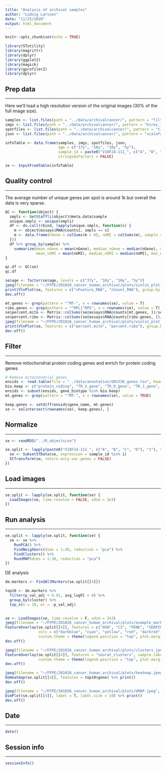 ```yaml
---
title: "Analysis of archival samples"
author: "Ludvig Larsson"
date: "11/25/2020"
output: html_document
---
```


```r
knitr::opts_chunk$set(echo = TRUE)
```

```r

library(STutility)
library(magrittr)
library(dplyr)
library(ggplot2)
library(magick)
library(gprofiler2)
library(dplyr)

```


## Prep data
***

Here we'll load a high resolution version of the original images (30% of the full image size).

```r

samples <- list.files(path = "../data/archivalcancer/", pattern = "filtered_feature", recursive = TRUE, full.names = TRUE)
imgs <- list.files(path = "../data/archivalcancer/", pattern = "hires_image", recursive = TRUE, full.names = TRUE)
spotfiles <- list.files(path = "../data/archivalcancer/", pattern = "tissue_positions", recursive = TRUE, full.names = TRUE)
json <- list.files(path = "../data/archivalcancer/", pattern = "scalefactors", recursive = TRUE, full.names = TRUE)

infoTable <- data.frame(samples, imgs, spotfiles, json, 
                        age = c("37y", "18y", "10y", "5y"),
                        sample_id = paste0("V10F24-111_", c("A", "B", "C", "D"), "1"),
                        stringsAsFactors = FALSE)

se <- InputFromTable(infoTable)

```

## Quality control
***

The average number of unique genes per spot is around 1k but overall the data is very sparse.

```r

QC <- function(object) {
  smpls <- GetStaffli(object)@meta.data$sample
  unique.smpls <- unique(smpls)
  df <- do.call(rbind, lapply(unique.smpls, function(s) {
    m <- object@assays$RNA@counts[, smpls == s]
    m <- data.frame(nGene = colSums(m > 0), nUMI = colSums(m), sample = s, stringsAsFactors = FALSE)
  }))
  df %>% group_by(sample) %>%
    summarize(mean_nGene = mean(nGene), median_nGene = median(nGene), max_nGene = max(nGene), min_nGene = min(nGene), 
              mean_nUMI = mean(nUMI), median_nUMI = median(nUMI), max_nUMI = max(nUMI), min_nUMI = min(nUMI))
}

qc.df <- QC(se)
qc.df

```

```r

se$age <- factor(se$age, levels = c("37y", "18y", "10y", "5y"))
jpeg(filename = "~/FFPE/201026_cancer_human_archival/plots/violin_plot_qc.jpeg", width = 2000, height = 1000, res = 150)
print(VlnPlot(se, features = c("nFeature_RNA", "nCount_RNA"), group.by = "age", pt.size = 0.5))
dev.off()

mt.genes <- grep(pattern = "^MT-", x = rownames(se), value = T)
ribo.genes <- grep(pattern = "^RPL|^RPS", x = rownames(se), value = T)
se$percent.mito <- Matrix::colSums(se@assays$RNA@counts[mt.genes, ])/se$nFeature_RNA
se$percent.ribo <- Matrix::colSums(se@assays$RNA@counts[ribo.genes, ])/se$nFeature_RNA
jpeg(filename = "~/FFPE/201026_cancer_human_archival/plots/violin_plot_mito_ribo_content.jpeg", width = 2000, height = 1000, res = 150)
print(VlnPlot(se, features = c("percent.mito", "percent.ribo"), group.by = "age", pt.size = 0.5) & scale_y_continuous(labels = scales::percent))
dev.off()

```

## Filter
***

Remove mitochondrial protein coding genes and enrich for protein coding genes


```r

# Remove mitochondrial genes
ensids <- read.table(file = "../data/annotation/GRCh38_genes.tsv", header = T, sep = "\t", stringsAsFactors = FALSE)
bio.keep <- c("protein_coding", "TR_V_gene", "TR_D_gene", "TR_J_gene", "TR_C_gene", "IG_LV_gene", "IG_V_gene", "IG_J_gene", "IG_C_gene", "IG_D_gene")
ensids <- subset(ensids, gene_biotype %in% bio.keep)
mt.genes <- grep(pattern = "^MT-", x = rownames(se), value = TRUE)

keep.genes <- setdiff(ensids$gene_name, mt.genes)
se <- se[intersect(rownames(se), keep.genes), ]

```

## Normalize
***

```r
se <- readRDS("../R_objects/se")
```
```r

se.split <- lapply(paste0("V10F24-111_", c("A", "B", "C", "D"), "1"), function(i) {
  se <- SubsetSTData(se, expression = sample_id %in% i)
  SCTransform(se, return.only.var.genes = FALSE)
})

```

## Load images
***

```r

se.split <- lapply(se.split, function(se) {
  LoadImages(se, time.resolve = FALSE, xdim = 2e3)
})

```


## Run analysis
***

```r

se.split <- lapply(se.split, function(se) {
  se <- se %>%
    RunPCA() %>%
    FindNeighbors(dims = 1:30, reduction = "pca") %>%
    FindClusters() %>%
    RunUMAP(dims = 1:30, reduction = "pca")
})

```

DE analysis

```r

de.markers <- FindAllMarkers(se.split[[4]])

top10 <- de.markers %>% 
  filter(p_val_adj < 0.01, avg_logFC > 0) %>%
  group_by(cluster) %>%
  top_n(n = 10, wt = -p_val_adj)
  
```


```r

se <- LoadImages(se, time.resolve = F, xdim = 2e3)
jpeg(filename = "~/FFPE/201026_cancer_human_archival/plots/example_markers.jpeg", width = 4400, height = 4000, res = 300)
FeatureOverlay(se.split[[4]], features = c("OGN", "C3", "PENK", "SERPINA1"), sample.label = F, ncols.features = 2,
               cols = c("darkblue", "cyan", "yellow", "red", "darkred"), add.alpha = T,
               custom.theme = theme(legend.position = "top", plot.margin = margin(0, 0, 0, 0, "cm"))) %>% print()
dev.off()

jpeg(filename = "~/FFPE/201026_cancer_human_archival/plots/clusters.jpeg", width = 2200, height = 2000, res = 300)
FeatureOverlay(se.split[[4]], features = "seurat_clusters", sample.label = F, pt.size = 1.5,
               custom.theme = theme(legend.position = "top", plot.margin = margin(0, 0, 0, 0, "cm"))) %>% print()
dev.off()

jpeg(filename = "~/FFPE/201026_cancer_human_archival/plots/heatmap.jpeg", width = 2200, height = 2000, res = 300)
DoHeatmap(se.split[[4]], features = top10$gene) %>% print()
dev.off()

jpeg(filename = "~/FFPE/201026_cancer_human_archival/plots/UMAP.jpeg", width = 2200, height = 2000, res = 300)
DimPlot(se.split[[4]], label = T, label.size = 10) %>% print()
dev.off()

```

## Date
***

```r
date()
```

## Session info
***

```r
sessionInfo()

```
